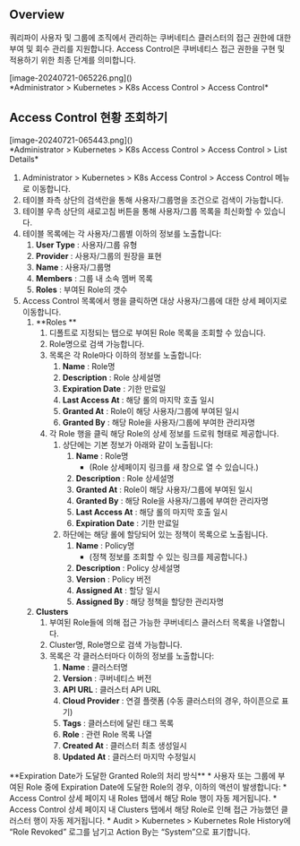 
## Overview
쿼리파이 사용자 및 그룹에 조직에서 관리하는 쿠버네티스 클러스터의 접근 권한에 대한 부여 및 회수 관리를 지원합니다. Access Control은 쿠버네티스 접근 권한을 구현 및 적용하기 위한 최종 단계를 의미합니다.

<p align="center">
<div>[image-20240721-065226.png]()</div>
*Administrator &gt; Kubernetes &gt; K8s Access Control &gt; Access Control*
</p>

## Access Control 현황 조회하기
<p align="center">
<div>[image-20240721-065443.png]()</div>
*Administrator &gt; Kubernetes &gt; K8s Access Control &gt; Access Control &gt; List Details*
</p>

1. Administrator &gt; Kubernetes &gt; K8s Access Control &gt; Access Control 메뉴로 이동합니다.
2. 테이블 좌측 상단의 검색란을 통해 사용자/그룹명을 조건으로 검색이 가능합니다.
3. 테이블 우측 상단의 새로고침 버튼을 통해 사용자/그룹 목록을 최신화할 수 있습니다.
4. 테이블 목록에는 각 사용자/그룹별 이하의 정보를 노출합니다:
    1. **User Type**  : 사용자/그룹 유형
    2. **Provider**  : 사용자/그룹의 원장을 표현
    3. **Name**  : 사용자/그룹명
    4. **Members**  : 그룹 내 소속 멤버 목록
    5. **Roles**  : 부여된 Role의 갯수
5. Access Control 목록에서 행을 클릭하면 대상 사용자/그룹에 대한 상세 페이지로 이동합니다.
    1. **Roles **
        1. 디폴트로 지정되는 탭으로 부여된 Role 목록을 조회할 수 있습니다.
        2. Role명으로 검색 가능합니다.
        3. 목록은 각 Role마다 이하의 정보를 노출합니다:
            1. **Name**  : Role명
            2. **Description**  : Role 상세설명
            3. **Expiration Date**  : 기한 만료일
            4. **Last Access At**  : 해당 롤의 마지막 호출 일시
            5. **Granted At**  : Role이 해당 사용자/그룹에 부여된 일시
            6. **Granted By**  : 해당 Role을 사용자/그룹에 부여한 관리자명
        4. 각 Role 행을 클릭 해당 Role의 상세 정보를 드로워 형태로 제공합니다.
            1. 상단에는 기본 정보가 아래와 같이 노출됩니다:
                1. **Name**  : Role명
                    * (Role 상세페이지 링크를 새 창으로 열 수 있습니다.)
                2. **Description**  : Role 상세설명
                3. **Granted At**  : Role이 해당 사용자/그룹에 부여된 일시
                4. **Granted By**  : 해당 Role을 사용자/그룹에 부여한 관리자명
                5. **Last Access At**  : 해당 롤의 마지막 호출 일시
                6. **Expiration Date**  : 기한 만료일
            2. 하단에는 해당 롤에 할당되어 있는 정책이 목록으로 노출됩니다.
                1. **Name**  : Policy명
                    * (정책 정보를 조회할 수 있는 링크를 제공합니다.)
                2. **Description**  : Policy 상세설명
                3. **Version**  : Policy 버전
                4. **Assigned At**  : 할당 일시
                5. **Assigned By**  : 해당 정책을 할당한 관리자명
    2. **Clusters**
        1. 부여된 Role들에 의해 접근 가능한 쿠버네티스 클러스터 목록을 나열합니다.
        2. Cluster명, Role명으로 검색 가능합니다.
        3. 목록은 각 클러스터마다 이하의 정보를 노출합니다:
            1. **Name**  : 클러스터명
            2. **Version**  : 쿠버네티스 버전
            3. **API URL**  : 클러스터 API URL
            4. **Cloud Provider**  : 연결 플랫폼 (수동 클러스터의 경우, 하이픈으로 표기)
            5. **Tags**  : 클러스터에 달린 태그 목록
            6. **Role**  : 관련 Role 목록 나열
            7. **Created At**  : 클러스터 최초 생성일시
            8. **Updated At**  : 클러스터 마지막 수정일시

<Callout type="info">
**Expiration Date가 도달한 Granted Role의 처리 방식** 
* 사용자 또는 그룹에 부여된 Role 중에 Expiration Date에 도달한 Role의 경우, 이하의 액션이 발생합니다:
    * Access Control 상세 페이지 내 Roles 탭에서 해당 Role 행이 자동 제거됩니다.
    * Access Control 상세 페이지 내 Clusters 탭에서 해당 Role로 인해 접근 가능했던 클러스터 행이 자동 제거됩니다.
    * Audit &gt; Kubernetes &gt; Kubernetes Role History에 “Role Revoked” 로그를 남기고 Action By는 “System”으로 표기합니다.
</Callout>
